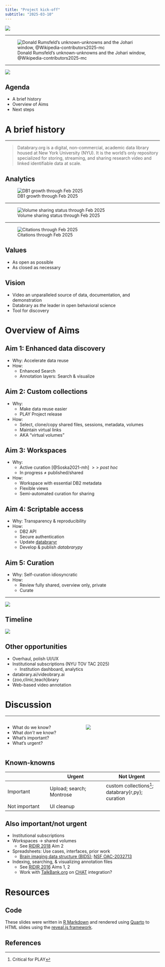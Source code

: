 ```yaml
---
title: "Project kick-off"
subtitle: "2025-03-10"
---
```


![](../include/img/databrary-logo.png)

---

![Donald Rumsfeld's unknown-unknowns and the Johari window, @Wikipedia-contributors2025-mc](../include/img/johari-window-wikipedia.png)

---

![](https://cdn.vertex42.com/ExcelTemplates/Images/eisenhower-matrix-urgent-important-four-quadrants.png){fig-align="center"}

## Agenda

- A brief history
- Overview of Aims
- Next steps

# A brief history

---

>Databrary.org is a digital, non-commercial, academic data library housed at New York University (NYU). It is the world’s only repository specialized for storing, streaming, and sharing research video and linked identifiable data at scale.

<!-- ## Milestones -->

<!-- - NSF workshop (2011) -->
<!-- - [NSF](https://databrary.org/volume/1/folder/9807/file/315) (2012-2018); [NICHD proposal](https://databrary.org/volume/1/folder/9807/file/314) (2013-201) -->
<!-- - DB1 go-live (March 2014) -->
<!-- - *NSF RIDIR proposals [2016](../proposal.qmd#nsf-1637099), [2017](../proposal.qmd#nsf-1738437), [2018](../proposal.qmd#nsf-1731539)* -->
<!-- - Alfred P. Sloan Foundation (2017), James S. McDonnell Foundation (2018) grants -->

<!-- --- -->

<!-- - NIH [Play & Learning Across a Year (PLAY)](https://play-project.org) (2018-) -->
<!-- - [NSF OAC-2032713](https://databrary.github.io/nsf-oac-2032713) (2020-2023) -->
<!-- - ~~NIH Zoobrary proposal (2023)~~ -->
<!-- - NYU internal award (2023) -->
<!-- - ~~NIMH & NICHD contracts (2024)~~ -->
<!-- - ~~NYU TOV TAC (2024)~~ -->
<!-- - Gates Foundation [National Tutoring Observatory (NTO)](https://nationaltutoringobservatory.org) subaward (2025-) -->
<!-- - NSF BCE-2444730 (2025-2027) -->

## Analytics

![DB1 growth through Feb 2025](https://databrary.github.io/analytics/weekly_files/figure-html/fig-databrary-inst-invest-timeseries-1.png)

---

![Volume sharing status through Feb 2025](https://databrary.github.io/analytics/weekly_files/figure-html/db-vols-plot-1.png)

---

![Citations through Feb 2025](https://databrary.github.io/analytics/weekly_files/figure-html/db-dv-citations-plot-1.png)

## Values

- As open as possible
- As closed as necessary

## Vision

::: {.incremental}
- Video an unparalleled source of data, documentation, and demonstration
- Databrary as *the* leader in open behavioral science
- Tool for discovery
:::

# Overview of Aims

## Aim 1: Enhanced data discovery

- Why: Accelerate data reuse
- How:
  - Enhanced Search
  - Annotation layers: Search & visualize
  
## Aim 2: Custom collections

- Why: 
  - Make data reuse easier
  - PLAY Project release
- How:
  - Select, clone/copy shared files, sessions, metadata, volumes
  - Maintain virtual links
  - AKA "virtual volumes"
  
## Aim 3: Workspaces

- Why: 
  - Active curation [@Soska2021-mh] $>>$ *post hoc*
  - In progress $\neq$ published/shared
- How:
  - Workspace with essential DB2 metadata
  - Flexible views
  - Semi-automated curation for sharing
  
## Aim 4: Scriptable access

- Why: Transparency & reproducibility
- How:
  - DB2 API
  - Secure authentication
  - Update [databraryr](https://databrary.github.io/databraryr)
  - Develop & publish *databrarypy*

## Aim 5: Curation

- Why: Self-curation idiosyncratic
- How:
  - Review fully shared, overview only, private
  - Curate
  
---

![](../include/img/Fig-1-Aims-v2.png)

## Timeline

![](../include/img/timeline-2024-07-19v01.png)

## Other opportunities

- Overhaul, polish UI/UX
- Institutional subscriptions (NYU TOV TAC 2025)
  - Institution dashboard, analytics
- databrary.ai/videobrary.ai
- {zoo,clinic,teach}brary
- Web-based video annotation

# Discussion

---

:::: {.columns}
::: {.column width=50%}
- What do we know?
- What *don't* we know?
- What's important?
- What's urgent?
:::
::: {.column width=50%}
![](https://cdn.vertex42.com/ExcelTemplates/Images/eisenhower-matrix-urgent-important-four-quadrants.png){fig-align="center"}
:::
::::

## Known-knowns

| | Urgent | Not Urgent|
| --- | ---- | ---- |
| Important | Upload; search; Montrose | custom collections^[Critical for PLAY]; databrary{r,py}; curation |
| Not important | UI cleanup | |

## Also important/not urgent

- Institutional subscriptions
- Workspaces $\rightarrow$ shared volumes
  - See [RIDIR 2018](../proposal.qmd#nsf-1831539) Aim 2
- Spreadsheets: Use cases, interfaces, prior work
  - [Brain imaging data structure (BIDS)](https://bids.neuroimaging.io); [NSF OAC-2032713](https://databrary.github.io/nsf-oac-2032713)
- Indexing, searching, & visualizing annotation files
  - See [RIDIR 2016](../proposal.qmd#nsf-1637099) Aims 1, 2
  - Work with [TalkBank.org](https://talkbank.org) on [CHAT](https://talkbank.org/manuals/CHAT.html) integration?
  
# Resources

## Code

These slides were written in [R Markdown](https://rmarkdown.rstudio.com) and rendered using [Quarto](https://quarto.org) to HTML slides using the [reveal.js framework](https://revealjs.com).

## References
